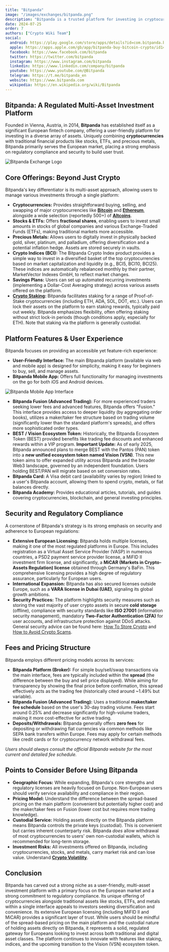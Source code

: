 ```yaml
---
title: "Bitpanda"
image: "/images/exchanges/bitpanda.png"
description: "Bitpanda is a trusted platform for investing in cryptocurrencies, stocks, metals, and more with ease."
date: 2024-07-25
order: 7
authors: ["Crypto Wiki Team"]
social:
  android: https://play.google.com/store/apps/details?id=com.bitpanda.bitpanda
  apple: https://apps.apple.com/gb/app/bitpanda-buy-bitcoin-crypto/id1449018960
  facebook: https://www.facebook.com/bitpanda
  twitter: https://twitter.com/bitpanda
  instagram: https://www.instagram.com/bitpanda
  linkedin: https://www.linkedin.com/company/bitpanda
  youtube: https://www.youtube.com/@Bitpanda
  telegram: https://t.me/bitpanda_en
  website: https://www.bitpanda.com
  wikipedia: https://en.wikipedia.org/wiki/Bitpanda
---
```


## **Bitpanda: A Regulated Multi-Asset Investment Platform**

Founded in Vienna, Austria, in 2014, **Bitpanda** has established itself as a significant European fintech company, offering a user-friendly platform for investing in a diverse array of assets. Uniquely combining **cryptocurrencies** with traditional financial products like stocks, ETFs, and precious metals, Bitpanda primarily serves the European market, placing a strong emphasis on regulatory compliance and security to build user trust.

![Bitpanda Exchange Logo](/images/exchanges/bitpanda.png)

## **Core Offerings: Beyond Just Crypto**

Bitpanda's key differentiator is its multi-asset approach, allowing users to manage various investments through a single platform:

- **Cryptocurrencies:** Provides straightforward buying, selling, and swapping of major cryptocurrencies like **[Bitcoin](/posts/what-is-bitcoin)** and **[Ethereum](/posts/what-is-ethereum)**, alongside a wide selection (reportedly 500+) of **[Altcoins](/posts/what-are-altcoins)**.
- **Stocks & ETFs:** Offers **fractional shares**, enabling users to invest small amounts in stocks of global companies and various Exchange-Traded Funds (ETFs), making traditional markets more accessible.
- **Precious Metals:** Allows users to digitally invest in physically backed gold, silver, platinum, and palladium, offering diversification and a potential inflation hedge. Assets are stored securely in vaults.
- **Crypto Indices (BCI):** The Bitpanda Crypto Index product provides a simple way to invest in a diversified basket of the top cryptocurrencies based on market capitalization and liquidity (e.g., BCI5, BCI10, BCI25). These indices are automatically rebalanced monthly by their partner, MarketVector Indexes GmbH, to reflect market changes.
- **Savings Plans:** Users can set up automated recurring investments (implementing a Dollar-Cost Averaging strategy) across various assets offered on the platform.
- **[Crypto Staking](/posts/crypto-staking):** Bitpanda facilitates staking for a range of Proof-of-Stake cryptocurrencies (including ETH, ADA, SOL, DOT, etc.). Users can lock their assets on the platform to earn staking rewards, typically paid out weekly. Bitpanda emphasizes flexibility, often offering staking without strict lock-in periods (though conditions apply, especially for ETH). Note that staking via the platform is generally custodial.

## **Platform Features & User Experience**

Bitpanda focuses on providing an accessible yet feature-rich experience:

- **User-Friendly Interface:** The main Bitpanda platform (available via web and mobile app) is designed for simplicity, making it easy for beginners to buy, sell, and manage assets.
- **Bitpanda Mobile App:** Offers full functionality for managing investments on the go for both iOS and Android devices.

![Bitpanda Mobile App Interface](/images/posts/bitpanda-app.png)

- **Bitpanda Fusion (Advanced Trading):** For more experienced traders seeking lower fees and advanced features, Bitpanda offers "Fusion." This interface provides access to deeper liquidity (by aggregating order books), utilizes a maker/taker fee structure based on trading volume (significantly lower than the standard platform's spreads), and offers more sophisticated order types.
- **BEST / Vision Ecosystem Token:** Historically, the Bitpanda Ecosystem Token (BEST) provided benefits like trading fee discounts and enhanced rewards within a VIP program. **Important Update:** As of early 2025, Bitpanda announced plans to merge BEST with the Pantos (PAN) token into a **new unified ecosystem token named Vision (VSN)**. This new token aims to offer expanded utility across Bitpanda and the broader Web3 landscape, governed by an independent foundation. Users holding BEST/PAN will migrate based on set conversion rates.
- **Bitpanda Card:** A Visa debit card (availability varies by region) linked to a user's Bitpanda account, allowing them to spend crypto, metals, or fiat balances directly.
- **Bitpanda Academy:** Provides educational articles, tutorials, and guides covering cryptocurrencies, blockchain, and general investing principles.

## **Security and Regulatory Compliance**

A cornerstone of Bitpanda's strategy is its strong emphasis on security and adherence to European regulations:

- **Extensive European Licensing:** Bitpanda holds multiple licenses, making it one of the most regulated platforms in Europe. This includes registration as a Virtual Asset Service Provider (VASP) in numerous countries, a PSD2 payment service provider license, a MiFID II investment firm license, and significantly, a **MiCAR (Markets in Crypto-Assets Regulation) license** obtained through Germany's BaFin. This comprehensive licensing provides a high degree of regulatory assurance, particularly for European users.
- **International Expansion:** Bitpanda has also secured licenses outside Europe, such as a **VARA license in Dubai (UAE)**, signaling its global growth ambitions.
- **Security Practices:** The platform highlights security measures such as storing the vast majority of user crypto assets in secure **cold storage** (offline), compliance with security standards like **ISO 27001** (information security management), mandatory **Two-Factor Authentication (2FA)** for user accounts, and infrastructure protection against DDoS attacks. General security advice can be found here: [How To Store Crypto](/posts/how-to-store-crypto) and [How to Avoid Crypto Scams](/posts/how-to-avoid-crypto-scams).

## **Fees and Pricing Structure**

Bitpanda employs different pricing models across its services:

- **Bitpanda Platform (Broker):** For simple buy/sell/swap transactions via the main interface, fees are typically included within the **spread** (the difference between the buy and sell price displayed). While aiming for transparency by showing the final price before confirmation, this spread effectively acts as the trading fee (historically cited around ~1.49% but variable).
- **Bitpanda Fusion (Advanced Trading):** Uses a traditional **maker/taker fee schedule** based on the user's 30-day trading volume. Fees start around 0.25% and decrease significantly for high-volume traders, making it more cost-effective for active trading.
- **Deposits/Withdrawals:** Bitpanda generally offers **zero fees** for depositing or withdrawing fiat currencies via common methods like SEPA bank transfers within Europe. Fees may apply for certain methods like credit cards or for cryptocurrency network withdrawal fees.

_Users should always consult the official Bitpanda website for the most current and detailed fee schedule._

## **Points to Consider Before Using Bitpanda**

- **Geographic Focus:** While expanding, Bitpanda's core strengths and regulatory licenses are heavily focused on Europe. Non-European users should verify service availability and compliance in their region.
- **Pricing Model:** Understand the difference between the spread-based pricing on the main platform (convenient but potentially higher cost) and the maker/taker fees on Fusion (lower cost but requires more trading knowledge).
- **Custodial Service:** Holding assets directly on the Bitpanda platform means Bitpanda controls the private keys (custodial). This is convenient but carries inherent counterparty risk. Bitpanda _does_ allow withdrawal of most cryptocurrencies to users' own non-custodial wallets, which is recommended for long-term storage.
- **Investment Risks:** All investments offered on Bitpanda, including cryptocurrencies, stocks, and metals, carry market risk and can lose value. Understand **[Crypto Volatility](/posts/crypto-volatility)**.

## **Conclusion**

Bitpanda has carved out a strong niche as a user-friendly, multi-asset investment platform with a primary focus on the European market and a strong commitment to regulatory compliance. Its unique offering of cryptocurrencies alongside traditional assets like stocks, ETFs, and metals within a single interface appeals to investors seeking diversification and convenience. Its extensive European licensing (including MiFID II and MiCAR) provides a significant layer of trust. While users should be mindful of the spread-based pricing on the main platform and the custodial nature of holding assets directly on Bitpanda, it represents a solid, regulated gateway for Europeans looking to invest across both traditional and digital asset classes. The platform continues to innovate with features like staking, indices, and the upcoming transition to the Vision (VSN) ecosystem token.
